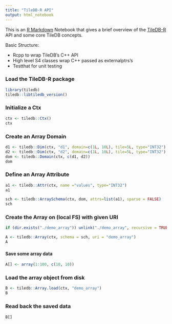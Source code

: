```yaml
---
title: "TileDB-R API"
output: html_notebook
---
```


This is an [R Markdown](http://rmarkdown.rstudio.com) Notebook that gives a brief overview of the [TileDB-R](https://github.com/TileDB-Inc/TileDB-R) API and some core TileDB concepts.

Basic Structure:

- Rcpp to wrap TileDB's C++ API
- High level S4 classes wrap C++ passed as externalptrs's
- Testthat for unit testing
  
### Load the TileDB-R package

```r
library(tiledb)
tiledb::libtiledb_version()
```


### Initialize a Ctx

```r
ctx <- tiledb::Ctx()
ctx
```

### Create an Array Domain

```r
d1 <- tiledb::Dim(ctx, "d1", domain=c(1L, 10L), tile=5L, type="INT32")
d2 <- tiledb::Dim(ctx, "d2", domain=c(1L, 10L), tile=5L, type="INT32")
dom <- tiledb::Domain(ctx, c(d1, d2))
dom
```

### Define an Array Attribute

```r
a1 <- tiledb::Attr(ctx, name ="values", type="INT32")
a1
```

```r
sch <- tiledb::ArraySchema(ctx, dom, attrs=list(a1), sparse = FALSE)
sch
```

### Create the Array on (local FS) with given URI

```r
if (dir.exists("./demo_array")) unlink("./demo_array", recursive = TRUE)

A <- tiledb::Array(ctx, schema = sch, uri = "demo_array")
A
```

#### Save some array data
```r
A[] <- array(1:100, c(10, 10))
```

### Load the array object from disk

```r
B <- tiledb::Array.load(ctx, "demo_array")
B
```

### Read back the saved data

```r
B[]
```